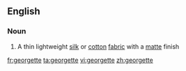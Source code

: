 {{see|Georgette}}
==English==

===Noun===
{{en-noun}}

# A thin lightweight [[silk]] or [[cotton]] [[fabric]] with a [[matte]] finish

[[fr:georgette]]
[[ta:georgette]]
[[vi:georgette]]
[[zh:georgette]]